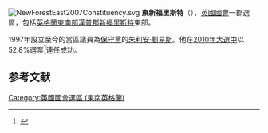 [[File:NewForestEast2007Constituency.svg|right]]
'''東新福里斯特'''（{{lang-en|New Forest East}}），[[英國|英國]][[英國國會|國會]]一郡選區，包括[[英格蘭|英格蘭]][[東南英格蘭|東南部]][[漢普郡|漢普郡]][[新福里斯特|新福里斯特]]東部。

1997年設立至今的當區議員為[[保守黨_(英國)|保守黨]]的[[朱利安·劉易斯|朱利安·劉易斯]]。他在[[2010年英國大選|2010年大選中]]以52.8%選票<ref name="">{{cite news
|publisher=[[英國廣播公司|英國廣播公司]]
|date=2010年5月7日
|title=Election 2010/Constituency/New Forest East
|url=http://news.bbc.co.uk/1/shared/election2010/results/constituency/d01.stm
|accessdate=2010年10月15日
|archive-date=2017年9月6日
|archive-url=https://web.archive.org/web/20170906181916/http://news.bbc.co.uk/1/shared/election2010/results/constituency/d01.stm
|dead-url=no
}}</ref>連任成功。

==参考文献==
<div class="references-small">
<references></references>
</div>
{{英國國會選區 (東南英格蘭)}}
{{DEFAULTSORT:New Forest East}}
[[Category:英國國會選區_(東南英格蘭)|Category:英國國會選區 (東南英格蘭)]]